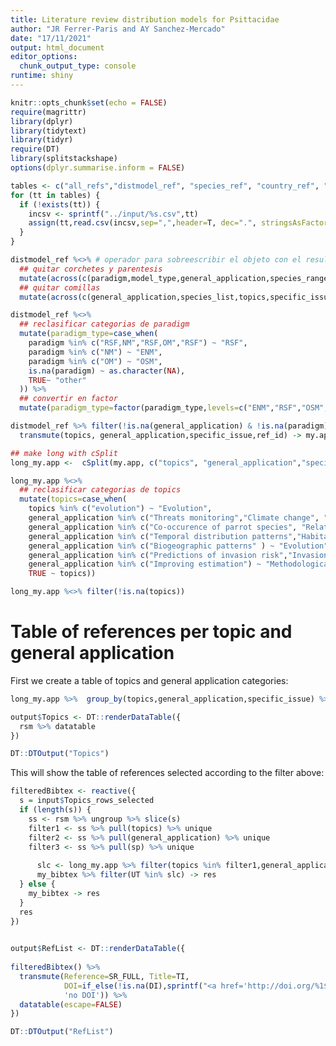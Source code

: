 ```yaml
---
title: Literature review distribution models for Psittacidae
author: "JR Ferrer-Paris and AY Sanchez-Mercado"
date: "17/11/2021"
output: html_document
editor_options: 
  chunk_output_type: console
runtime: shiny
---
```



```r
knitr::opts_chunk$set(echo = FALSE)
require(magrittr)
library(dplyr) 
library(tidytext)
library(tidyr)
require(DT)
library(splitstackshape)
options(dplyr.summarise.inform = FALSE)

tables <- c("all_refs","distmodel_ref", "species_ref", "country_ref", "my_bibtex", "birdlife_list", "iso_countries", "Index_of_CITES_Species")
for (tt in tables) {
  if (!exists(tt)) {
    incsv <- sprintf("../input/%s.csv",tt)
    assign(tt,read.csv(incsv,sep=",",header=T, dec=".", stringsAsFactors=F))
  }
}

distmodel_ref %<>% # operador para sobreescribir el objeto con el resultado
  ## quitar corchetes y parentesis
  mutate(across(c(paradigm,model_type,general_application,species_range,species_list,topics,specific_issue,data_source),~gsub("\\{|\\}|\\(|\\)","",.))) %>% 
  ## quitar comillas
  mutate(across(c(general_application,species_list,topics,specific_issue),~gsub("\"","",.,fixed=T))) 

distmodel_ref %<>%
  ## reclasificar categorias de paradigm
  mutate(paradigm_type=case_when(
    paradigm %in% c("RSF,NM","RSF,OM","RSF") ~ "RSF",
    paradigm %in% c("NM") ~ "ENM",
    paradigm %in% c("OM") ~ "OSM",
    is.na(paradigm) ~ as.character(NA),
    TRUE~ "other"
  )) %>%
  ## convertir en factor
  mutate(paradigm_type=factor(paradigm_type,levels=c("ENM","RSF","OSM","other")))

distmodel_ref %>% filter(!is.na(general_application) & !is.na(paradigm) & !(paradigm %in% "none")) %>%
  transmute(topics, general_application,specific_issue,ref_id) -> my.app

## make long with cSplit
long_my.app <-  cSplit(my.app, c("topics", "general_application","specific_issue"), ",", "long")

long_my.app %<>%
  ## reclasificar categorias de topics
  mutate(topics=case_when(
    topics %in% c("evolution") ~ "Evolution",
    general_application %in% c("Threats monitoring","Climate change", "Spatial prediction", "Assessment of distribution","Conservation issues") ~ "Conservation",
    general_application %in% c("Co-occurence of parrot species", "Relation with environmental variables","Macroecology", "Ecological communities") ~ "Ecology",
    general_application %in% c("Temporal distribution patterns","Habitat use related to behaviour types") ~ "Behaviour",
    general_application %in% c("Biogeographic patterns" ) ~ "Evolution",
    general_application %in% c("Predictions of invasion risk","Invasion effect") ~ "Invasion ecology",
    general_application %in% c("Improving estimation") ~ "Methodological issues",
    TRUE ~ topics))

long_my.app %<>% filter(!is.na(topics))
```
# Table of references per topic and general application

First we create a table of topics and general application categories:
```r

long_my.app %>%  group_by(topics,general_application,specific_issue) %>% summarise(articles=n()) -> rsm

output$Topics <- DT::renderDataTable({
  rsm %>% datatable
})

DT::DTOutput("Topics")
```

This will show the table of references selected according to the filter above:

```r
filteredBibtex <- reactive({
  s = input$Topics_rows_selected
  if (length(s)) {
    ss <- rsm %>% ungroup %>% slice(s)
    filter1 <- ss %>% pull(topics) %>% unique
    filter2 <- ss %>% pull(general_application) %>% unique
    filter3 <- ss %>% pull(sp) %>% unique
     
      slc <- long_my.app %>% filter(topics %in% filter1,general_application %in% filter2 ) %>% pull(ref_id) %>% unique
      my_bibtex %>% filter(UT %in% slc) -> res
  } else {
    my_bibtex -> res
  }
  res
}) 
 
```


```r
output$RefList <- DT::renderDataTable({
 
filteredBibtex() %>% 
  transmute(Reference=SR_FULL, Title=TI,
            DOI=if_else(!is.na(DI),sprintf("<a href='http://doi.org/%1$s' target='_blank'>%1$s</a>",DI),
            'no DOI')) %>% 
  datatable(escape=FALSE)
})

DT::DTOutput("RefList")
```

